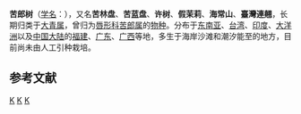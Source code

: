 {{Speciesbox
| image =Volkameria inermis 08611.jpg
| status = NE
| status_system = iucn3.1
| taxon = Clerodendrum inerme
| authority = (L.) Gaertn.
| synonyms_ref={{r|theplantlist}}
| synonyms=
*''Clerodendrum inerme'' {{small|(L.) [[Gaertn.|Gaertn.]], 1788}}
* ''Volkameria inermis'' <small>[[L.|L.]], 1753</small>
* ''Volkameria neriifolia''
* ''Clerodendrum neriifolium''
}}

'''苦郎树'''（[[学名|学名]]：{{lang|la|''Clerodendrum inerme''}}），又名'''苦林盘'''、'''苦蓝盘'''、'''许树'''、'''假茉莉'''、'''海常山'''、'''臺灣連翹'''，长期归类于[[大青属|大青属]]{{r|bioinfo|TaiBNET}}，曾归为[[唇形科|唇形科]][[苦郎属|苦郎属]]的[[物种|物种]]{{r|theplantlist}}。分布于[[东南亚|东南亚]]、[[台湾|台湾]]、[[印度|印度]]、[[大洋洲|大洋洲]]以及[[中国大陆|中国大陆]]的[[福建|福建]]、[[广东|广东]]、[[广西|广西]]等地，多生于海岸沙滩和潮汐能至的地方，目前尚未由人工引种栽培。{{r|bioinfo|TaiBNET}}

== 参考文献 ==
{{reflist|refs=
<ref name=theplantlist>[http://www.theplantlist.org/tpl1.1/record/kew-214017 ''Volkameria inermis'' L.] {{Wayback|url=http://www.theplantlist.org/tpl1.1/record/kew-214017 |date=20200222105812 }}. In: ''The Plant List'' (2013). Version 1.1. Published on the Internet; http://www.theplantlist.org/ {{Wayback|url=http://www.theplantlist.org/ |date=20190523171514 }} [2018-4-1].</ref>
<ref name=bioinfo>{{cite web| url =http://www.bioinfo.cn/db05/KmzwSpecies.php?action=view&id=24036| title =苦郎树| work =《中国高等植物数据库全库》| publisher =中国科学院微生物研究所| author =昆明植物研究所| accessdate =2009-02-25| deadurl =yes| archiveurl =https://web.archive.org/web/20160305022248/http://www.bioinfo.cn/db05/KmzwSpecies.php?action=view&id=24036| archivedate =2016-03-05}}</ref>
<ref name=TaiBNET>{{TaiBNET| zh=苦林盘 | id=203563 | binomial=Clerodendrum inerme | authority=(L.) Gaertn., 1788 | var= | accessdate=2013-01-24}}</ref>
}}
{{Taxonbar|from=Q2978971}}

[[Category:苦郎属|K]]
[[Category:卡尔·林奈命名的生物分类|K]]
[[Category:_1788年描述的植物|K]]


{{植物小作品}}